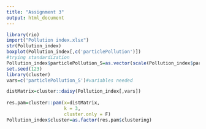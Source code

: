 ```yaml
---
title: "Assignment 3"
output: html_document
---
```



```r
library(rio)
import("Pollution index.xlsx")
str(Pollution_index)
boxplot(Pollution_index[,c('particlePollution')])
#trying standardization
Pollution_index$particlePollution_S=as.vector(scale(Pollution_index$particlePollution))
set.seed(123)
library(cluster)
vars=c('particlePollution_S')#variables needed

distMatrix=cluster::daisy(Pollution_index[,vars])
        
res.pam=cluster::pam(x=distMatrix,
                     k = 3,
                     cluster.only = F)
Pollution_index$cluster=as.factor(res.pam$clustering)







```

